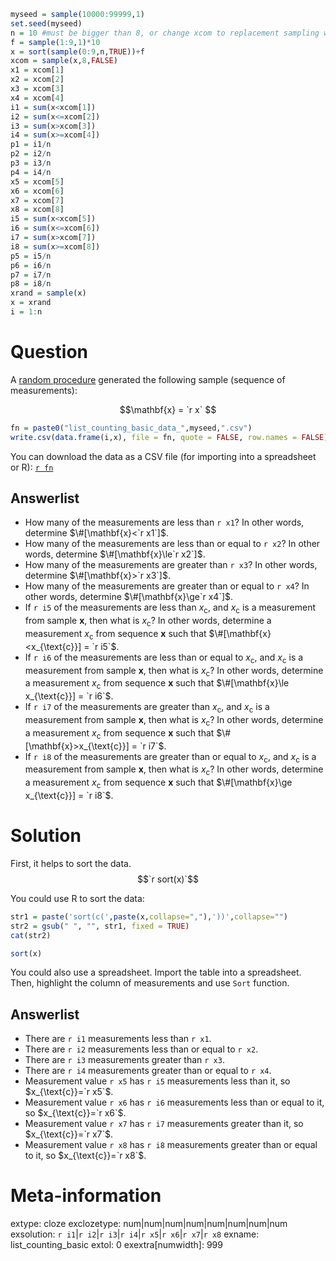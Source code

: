 ```r
myseed = sample(10000:99999,1)
set.seed(myseed)
n = 10 #must be bigger than 8, or change xcom to replacement sampling with T
f = sample(1:9,1)*10
x = sort(sample(0:9,n,TRUE))+f
xcom = sample(x,8,FALSE)
x1 = xcom[1]
x2 = xcom[2]
x3 = xcom[3]
x4 = xcom[4]
i1 = sum(x<xcom[1])
i2 = sum(x<=xcom[2])
i3 = sum(x>xcom[3])
i4 = sum(x>=xcom[4])
p1 = i1/n
p2 = i2/n
p3 = i3/n
p4 = i4/n
x5 = xcom[5]
x6 = xcom[6]
x7 = xcom[7]
x8 = xcom[8]
i5 = sum(x<xcom[5])
i6 = sum(x<=xcom[6])
i7 = sum(x>xcom[7])
i8 = sum(x>=xcom[8])
p5 = i5/n
p6 = i6/n
p7 = i7/n
p8 = i8/n
xrand = sample(x)
x = xrand
i = 1:n
```


Question
========

A [random procedure](https://en.wikipedia.org/wiki/Random_number_generation){target="blank"} generated the following sample (sequence of measurements):

$$\mathbf{x} = `r x` $$

```r
fn = paste0("list_counting_basic_data_",myseed,".csv")
write.csv(data.frame(i,x), file = fn, quote = FALSE, row.names = FALSE)
```

You can download the data as a CSV file (for importing into a spreadsheet or R): 
[`r fn`](`r fn`)

Answerlist
--------
* How many of the measurements are less than `r x1`? In other words, determine $\#[\mathbf{x}<`r x1`]$.
* How many of the measurements are less than or equal to `r x2`? In other words, determine $\#[\mathbf{x}\le`r x2`]$.
* How many of the measurements are greater than `r x3`? In other words, determine $\#[\mathbf{x}>`r x3`]$.
* How many of the measurements are greater than or equal to `r x4`? In other words, determine $\#[\mathbf{x}\ge`r x4`]$.
* If `r i5` of the measurements are less than $x_{\text{c}}$, and $x_{\text{c}}$ is a measurement from sample $\mathbf{x}$, then what is $x_{\text{c}}$? In other words, determine a measurement $x_{\text{c}}$ from sequence $\mathbf{x}$ such that $\#[\mathbf{x}<x_{\text{c}}] = `r i5`$.
* If `r i6` of the measurements are less than or equal to $x_{\text{c}}$, and $x_{\text{c}}$ is a measurement from sample $\mathbf{x}$, then what is $x_{\text{c}}$? In other words, determine a measurement $x_{\text{c}}$ from sequence $\mathbf{x}$ such that $\#[\mathbf{x}\le x_{\text{c}}] = `r i6`$.
* If `r i7` of the measurements are greater than $x_{\text{c}}$, and $x_{\text{c}}$ is a measurement from sample $\mathbf{x}$, then what is $x_{\text{c}}$? In other words, determine a measurement $x_{\text{c}}$ from sequence $\mathbf{x}$ such that $\#[\mathbf{x}>x_{\text{c}}] = `r i7`$.
* If `r i8` of the measurements are greater than or equal to $x_{\text{c}}$, and $x_{\text{c}}$ is a measurement from sample $\mathbf{x}$, then what is $x_{\text{c}}$? In other words, determine a measurement $x_{\text{c}}$ from sequence $\mathbf{x}$ such that $\#[\mathbf{x}\ge x_{\text{c}}] = `r i8`$.


Solution
========

First, it helps to sort the data.
$$`r sort(x)`$$

You could use R to sort the data:

```r
str1 = paste('sort(c(',paste(x,collapse=","),'))',collapse="")
str2 = gsub(" ", "", str1, fixed = TRUE)
cat(str2)
```

```r
sort(x)
```

You could also use a spreadsheet. Import the table into a spreadsheet. Then, highlight the column of measurements and use ``Sort`` function.


Answerlist
--------
* There are `r i1` measurements less than `r x1`.
* There are `r i2` measurements less than or equal to `r x2`.
* There are `r i3` measurements greater than `r x3`.
* There are `r i4` measurements greater than or equal to `r x4`.
* Measurement value `r x5` has `r i5` measurements less than it, so $x_{\text{c}}=`r x5`$.
* Measurement value `r x6` has `r i6` measurements less than or equal to it, so $x_{\text{c}}=`r x6`$.
* Measurement value `r x7` has `r i7` measurements greater than it, so $x_{\text{c}}=`r x7`$.
* Measurement value `r x8` has `r i8` measurements greater than or equal to it, so $x_{\text{c}}=`r x8`$.


Meta-information
================
extype: cloze
exclozetype: num|num|num|num|num|num|num|num
exsolution: `r i1`|`r i2`|`r i3`|`r i4`|`r x5`|`r x6`|`r x7`|`r x8`
exname: list_counting_basic
extol: 0
exextra[numwidth]: 999